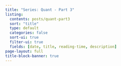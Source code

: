 ```yaml
---
title: "Series: Quant - Part 3"
listing:
  contents: posts/quant-part3
  sort: "title"
  type: default
  categories: false
  sort-ui: true
  filter-ui: true
  fields: [date, title, reading-time, description]
page-layout: full
title-block-banner: true
---
```


